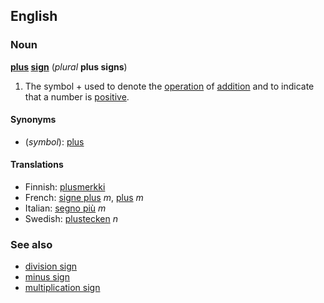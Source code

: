 ==English==
===Noun===
'''[[plus]] [[sign]]''' (''plural'' '''plus signs''')

#{{arithmetic}} The symbol + used to denote the [[operation]] of [[addition]] and to indicate that a number is [[positive]].

====Synonyms====
*(''symbol''): [[plus]]

====Translations====
*Finnish: [[plusmerkki]]
*French: [[signe plus]] ''m'', [[plus#French|plus]] ''m''
*Italian: [[segno più]] ''m''
*Swedish: [[plustecken]] ''n''

===See also===
*[[division sign]]
*[[minus sign]]
*[[multiplication sign]]

<!-- Please note the following when editing this page:

* A plus sign is a mathematical symbol, not a punctuation mark.

-->